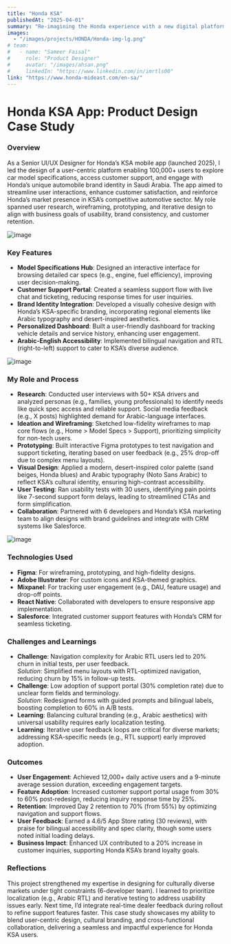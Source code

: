 ```yaml
---
title: "Honda KSA"
publishedAt: "2025-04-01"
summary: "Re-imagining the Honda experience with a new digital platform. Grasping the user emotions and needs to create a seamless experience. Meticulously designed details add to the overall experience."
images:
  - "/images/projects/HONDA/Honda-img-lg.png"
# team:
#   - name: "Sameer Faisal"
#     role: "Product Designer"
#     avatar: "/images/ahsan.png"
#     linkedIn: "https://www.linkedin.com/in/imrtls00"
link: "https://www.honda-mideast.com/en-sa/"
---
```


# Honda KSA App: Product Design Case Study

### Overview

As a Senior UI/UX Designer for Honda’s KSA mobile app (launched 2025), I led the design of a user-centric platform enabling 100,000+ users to explore car model specifications, access customer support, and engage with Honda’s unique automobile brand identity in Saudi Arabia. The app aimed to streamline user interactions, enhance customer satisfaction, and reinforce Honda’s market presence in KSA’s competitive automotive sector. My role spanned user research, wireframing, prototyping, and iterative design to align with business goals of usability, brand consistency, and customer retention.

![image](/images/projects/HONDA/Honda-img-sm.png)

### Key Features

- **Model Specifications Hub**: Designed an interactive interface for browsing detailed car specs (e.g., engine, fuel efficiency), improving user decision-making.
- **Customer Support Portal**: Created a seamless support flow with live chat and ticketing, reducing response times for user inquiries.
- **Brand Identity Integration**: Developed a visually cohesive design with Honda’s KSA-specific branding, incorporating regional elements like Arabic typography and desert-inspired aesthetics.
- **Personalized Dashboard**: Built a user-friendly dashboard for tracking vehicle details and service history, enhancing user engagement.
- **Arabic-English Accessibility**: Implemented bilingual navigation and RTL (right-to-left) support to cater to KSA’s diverse audience.

![image](/images/projects/HONDA/site.png)

### My Role and Process

- **Research**: Conducted user interviews with 50+ KSA drivers and analyzed personas (e.g., families, young professionals) to identify needs like quick spec access and reliable support. Social media feedback (e.g., X posts) highlighted demand for Arabic-language interfaces.
- **Ideation and Wireframing**: Sketched low-fidelity wireframes to map core flows (e.g., Home > Model Specs > Support), prioritizing simplicity for non-tech users.
- **Prototyping**: Built interactive Figma prototypes to test navigation and support ticketing, iterating based on user feedback (e.g., 25% drop-off due to complex menu layouts).
- **Visual Design**: Applied a modern, desert-inspired color palette (sand beiges, Honda blues) and Arabic typography (Noto Sans Arabic) to reflect KSA’s cultural identity, ensuring high-contrast accessibility.
- **User Testing**: Ran usability tests with 30 users, identifying pain points like 7-second support form delays, leading to streamlined CTAs and form simplification.
- **Collaboration**: Partnered with 6 developers and Honda’s KSA marketing team to align designs with brand guidelines and integrate with CRM systems like Salesforce.

![image](/images/projects/HONDA/honda-app.png)

### Technologies Used

- **Figma**: For wireframing, prototyping, and high-fidelity designs.
- **Adobe Illustrator**: For custom icons and KSA-themed graphics.
- **Mixpanel**: For tracking user engagement (e.g., DAU, feature usage) and drop-off points.
- **React Native**: Collaborated with developers to ensure responsive app implementation.
- **Salesforce**: Integrated customer support features with Honda’s CRM for seamless ticketing.

### Challenges and Learnings

- **Challenge**: Navigation complexity for Arabic RTL users led to 20% churn in initial tests, per user feedback.  
  _Solution_: Simplified menu layouts with RTL-optimized navigation, reducing churn by 15% in follow-up tests.
- **Challenge**: Low adoption of support portal (30% completion rate) due to unclear form fields and terminology.  
  _Solution_: Redesigned forms with guided prompts and bilingual labels, boosting completion to 60% in A/B tests.
- **Learning**: Balancing cultural branding (e.g., Arabic aesthetics) with universal usability requires early localization testing.
- **Learning**: Iterative user feedback loops are critical for diverse markets; addressing KSA-specific needs (e.g., RTL support) early improved adoption.

### Outcomes

- **User Engagement**: Achieved 12,000+ daily active users and a 9-minute average session duration, exceeding engagement targets.
- **Feature Adoption**: Increased customer support portal usage from 30% to 60% post-redesign, reducing inquiry response time by 25%.
- **Retention**: Improved Day 2 retention to 70% (from 55%) by optimizing navigation and support flows.
- **User Feedback**: Earned a 4.6/5 App Store rating (30 reviews), with praise for bilingual accessibility and spec clarity, though some users noted initial loading delays.
- **Business Impact**: Enhanced UX contributed to a 20% increase in customer inquiries, supporting Honda KSA’s brand loyalty goals.

### Reflections

This project strengthened my expertise in designing for culturally diverse markets under tight constraints (6-developer team). I learned to prioritize localization (e.g., Arabic RTL) and iterative testing to address usability issues early. Next time, I’d integrate real-time dealer feedback during rollout to refine support features faster. This case study showcases my ability to blend user-centric design, cultural branding, and cross-functional collaboration, delivering a seamless and impactful experience for Honda KSA users.
